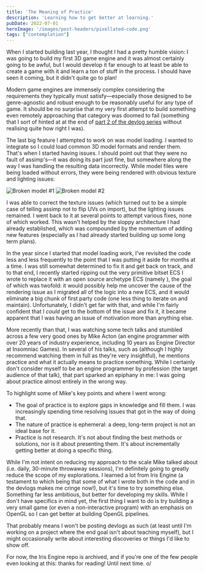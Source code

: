 ```yaml
---
title: 'The Meaning of Practice'
description: 'Learning how to get better at learning.'
pubDate: 2022-07-01
heroImage: '/images/post-headers/pixellated-code.png'
tags: ["contemplation"]
---
```


When I started building <ExternalLink url="https://github.com/Riari/iris-engine" label="Iris Engine" /> last year, I thought I had a pretty humble vision: I was going to build my first 3D game engine and it was almost certainly going to be awful, but I would develop it far enough to at least be able to create a game with it and learn a ton of stuff in the process. I should have seen it coming, but it didn't quite go to plan!

Modern game engines are immensely complex considering the requirements they typically must satisfy—especially those designed to be genre-agnostic and robust enough to be reasonably useful for any type of game. It should be no surprise that my very first attempt to build something even remotely approaching that category was doomed to fail (something that I sort of hinted at at the end of [part 2 of the devlog series](/posts/2021/04/3d-game-engine-devlog-part-2-scene-improvements/) without realising quite how right I was).

The last big feature I attempted to work on was model loading. I wanted to integrate <ExternalLink url="https://github.com/assimp/assimp" label="assimp" /> so I could load common 3D model formats and render them. That's when I started having issues. I should point out that they were no fault of assimp's—it was doing its part just fine, but somewhere along the way I was handling the resulting data incorrectly. While model files were being loaded without errors, they were being rendered with obvious texture and lighting issues:

<Image src={brokenModel1Image.src} alt="Broken model #1" />

<Image src={brokenModel2Image.src} alt="Broken model #2" />

I was able to correct the texture issues (which turned out to be a simple case of telling assimp not to flip UVs on import), but the lighting issues remained. I went back to it at several points to attempt various fixes, none of which worked. This wasn't helped by the sloppy architecture I had already established, which was compounded by the momentum of adding new features (especially as I had already started building up some long term plans).

In the year since I started that model loading work, I've revisited the code less and less frequently to the point that I was putting it aside for months at a time. I was still somewhat determined to fix it and get back on track, and to that end, I recently started ripping out the very primitive bitset ECS I wrote to replace it with an open source archetype ECS (namely <ExternalLink url="https://github.com/SanderMertens/flecs" label="Flecs" />), the goal of which was twofold: it would possibly help me uncover the cause of the rendering issue as I migrated all of the logic into a new ECS, and it would eliminate a big chunk of first party code (one less thing to iterate on and maintain). Unfortunately, I didn't get far with that, and while I'm fairly confident that I _could_ get to the bottom of the issue and fix it, it became apparent that I was having an issue of motivation more than anything else.

More recently than that, I was watching some tech talks and stumbled across a few very good ones by Mike Acton (an engine programmer with over 20 years of industry experience, including 10 years as Engine Director at Insomniac Games). In several of his talks, such as <ExternalLink url="https://youtu.be/4B00hV3wmMY?t=757" label="this one at TGC 2017" /> (although I highly recommend watching them in full as they're very insightful), he mentions practice and what it actually means to practice something. While I certainly don't consider myself to be an engine programmer by profession (the target audience of that talk), that part sparked an epiphany in me: I was going about practice almost entirely in the wrong way.

To highlight some of Mike's key points and where I went wrong:

* The goal of practice is to explore gaps in knowledge and fill them. I was increasingly spending time resolving issues that got in the way of doing that.
* The nature of practice is ephemeral: a deep, long-term project is not an ideal base for it.
* Practice is not research. It's not about finding the best methods or solutions, nor is it about presenting them. It's about incrementally getting better at doing a specific thing.

While I'm not intent on reducing my approach to the scale Mike talked about (i.e. daily, 30-minute throwaway sessions), I'm definitely going to greatly reduce the scope of my explorations. I learned a lot from Iris Engine (a testament to which being that some of what I wrote both in the code and in the devlogs makes me cringe now!), but it's time to try something else. Something far less ambitious, but better for developing my skills. While I don't have specifics in mind yet, the first thing I want to do is try building a very small game (or even a non-interactive program) with an emphasis on OpenGL so I can get better at building OpenGL pipelines.

That probably means I won't be posting devlogs as such (at least until I'm working on a project where the end goal isn't about teaching myself), but I might occasionally write about interesting discoveries or things I'd like to show off.

For now, the Iris Engine repo is archived, and if you're one of the few people even looking at this: thanks for reading! Until next time. o/